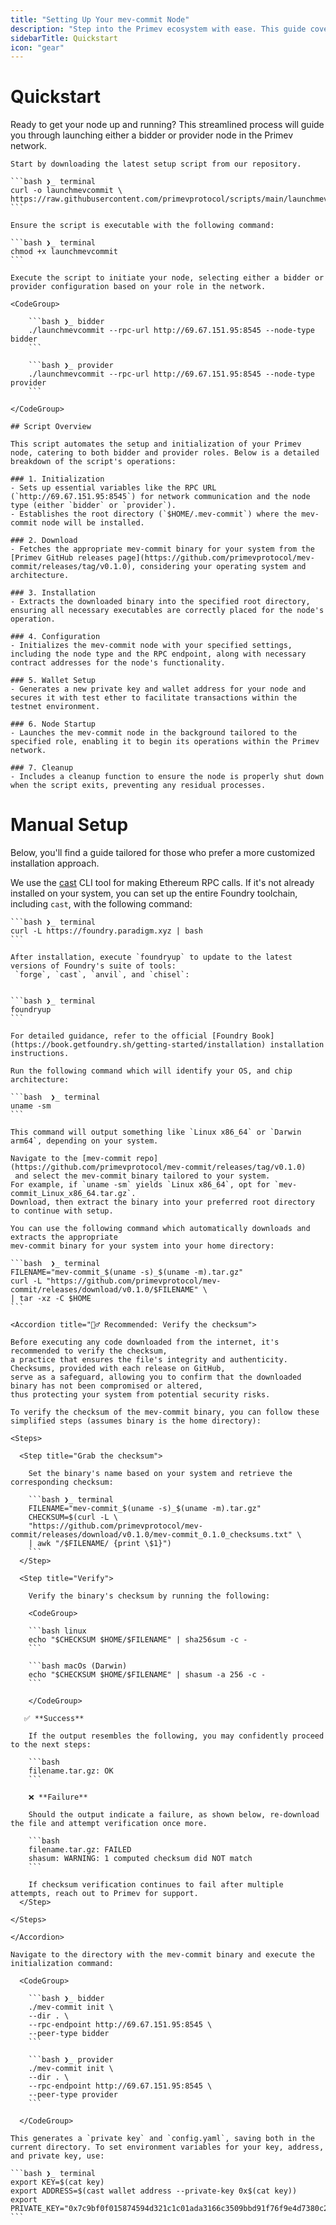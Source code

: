 ```yaml
---
title: "Setting Up Your mev-commit Node"
description: "Step into the Primev ecosystem with ease. This guide covers everything you need to set up your mev-commit node, whether you're aiming to be a bidder or a provider."
sidebarTitle: Quickstart
icon: "gear"
---
```


# Quickstart

Ready to get your node up and running? This streamlined process will guide you through launching either a bidder or provider node in the Primev network.

<Steps titleSize="h3">
  <Step title="📥 Download">

    Start by downloading the latest setup script from our repository.

    ```bash ❯_ terminal
    curl -o launchmevcommit \
    https://raw.githubusercontent.com/primevprotocol/scripts/main/launchmevcommit
    ```

  </Step>

  <Step title="🛠️ Permission">

    Ensure the script is executable with the following command:

    ```bash ❯_ terminal
    chmod +x launchmevcommit
    ```

  </Step>

  <Step title="🚀 Launch">

    Execute the script to initiate your node, selecting either a bidder or provider configuration based on your role in the network.

    <CodeGroup>

        ```bash ❯_ bidder
        ./launchmevcommit --rpc-url http://69.67.151.95:8545 --node-type bidder
        ```

        ```bash ❯_ provider
        ./launchmevcommit --rpc-url http://69.67.151.95:8545 --node-type provider
        ```

    </CodeGroup>

  </Step>
</Steps>
<Accordion title="🤔 What does the script do?">

    ## Script Overview

    This script automates the setup and initialization of your Primev node, catering to both bidder and provider roles. Below is a detailed breakdown of the script's operations:

    ### 1. Initialization
    - Sets up essential variables like the RPC URL (`http://69.67.151.95:8545`) for network communication and the node type (either `bidder` or `provider`).
    - Establishes the root directory (`$HOME/.mev-commit`) where the mev-commit node will be installed.

    ### 2. Download
    - Fetches the appropriate mev-commit binary for your system from the [Primev GitHub releases page](https://github.com/primevprotocol/mev-commit/releases/tag/v0.1.0), considering your operating system and architecture.

    ### 3. Installation
    - Extracts the downloaded binary into the specified root directory, ensuring all necessary executables are correctly placed for the node's operation.

    ### 4. Configuration
    - Initializes the mev-commit node with your specified settings, including the node type and the RPC endpoint, along with necessary contract addresses for the node's functionality.

    ### 5. Wallet Setup
    - Generates a new private key and wallet address for your node and secures it with test ether to facilitate transactions within the testnet environment.

    ### 6. Node Startup
    - Launches the mev-commit node in the background tailored to the specified role, enabling it to begin its operations within the Primev network.

    ### 7. Cleanup
    - Includes a cleanup function to ensure the node is properly shut down when the script exits, preventing any residual processes.

</Accordion>

# Manual Setup

Below, you'll find a guide tailored for those who prefer a more customized installation approach.

<Steps titleSize="h3">

  <Step title="Install cast">
  
  We use the [cast](https://book.getfoundry.sh/cast/) CLI tool for making Ethereum RPC calls.
  If it's not already installed on your system, you can set up the entire Foundry toolchain, including `cast`, with the following command:

    ```bash ❯_ terminal
    curl -L https://foundry.paradigm.xyz | bash
    ```

    After installation, execute `foundryup` to update to the latest versions of Foundry's suite of tools:
     `forge`, `cast`, `anvil`, and `chisel`:


    ```bash ❯_ terminal
    foundryup
    ```

    For detailed guidance, refer to the official [Foundry Book](https://book.getfoundry.sh/getting-started/installation) installation instructions.

  </Step>

  <Step title="Check your CPU architecture">

    Run the following command which will identify your OS, and chip architecture:

    ```bash  ❯_ terminal
    uname -sm
    ```

    This command will output something like `Linux x86_64` or `Darwin arm64`, depending on your system.

  </Step>
  <Step title="Get the mev-commit binary">

    Navigate to the [mev-commit repo](https://github.com/primevprotocol/mev-commit/releases/tag/v0.1.0)
     and select the mev-commit binary tailored to your system.
    For example, if `uname -sm` yields `Linux x86_64`, opt for `mev-commit_Linux_x86_64.tar.gz`.
    Download, then extract the binary into your preferred root directory to continue with setup.

    You can use the following command which automatically downloads and extracts the appropriate
    mev-commit binary for your system into your home directory:

    ```bash  ❯_ terminal
    FILENAME="mev-commit_$(uname -s)_$(uname -m).tar.gz"
    curl -L "https://github.com/primevprotocol/mev-commit/releases/download/v0.1.0/$FILENAME" \
    | tar -xz -C $HOME
    ```

    <Accordion title="🕵️‍♂️ Recommended: Verify the checksum">

    Before executing any code downloaded from the internet, it's recommended to verify the checksum,
    a practice that ensures the file's integrity and authenticity. Checksums, provided with each release on GitHub,
    serve as a safeguard, allowing you to confirm that the downloaded binary has not been compromised or altered,
    thus protecting your system from potential security risks.

    To verify the checksum of the mev-commit binary, you can follow these simplified steps (assumes binary is the home directory):

    <Steps>

      <Step title="Grab the checksum">

        Set the binary's name based on your system and retrieve the corresponding checksum:

        ```bash ❯_ terminal
        FILENAME="mev-commit_$(uname -s)_$(uname -m).tar.gz"
        CHECKSUM=$(curl -L \
        "https://github.com/primevprotocol/mev-commit/releases/download/v0.1.0/mev-commit_0.1.0_checksums.txt" \
        | awk "/$FILENAME/ {print \$1}")
        ```
      </Step>

      <Step title="Verify">

        Verify the binary's checksum by running the following:

        <CodeGroup>

        ```bash linux
        echo "$CHECKSUM $HOME/$FILENAME" | sha256sum -c -
        ```

        ```bash macOs (Darwin)
        echo "$CHECKSUM $HOME/$FILENAME" | shasum -a 256 -c -
        ```

        </CodeGroup>

       ✅ **Success**

        If the output resembles the following, you may confidently proceed to the next steps:

        ```bash
        filename.tar.gz: OK
        ```

        ❌ **Failure**

        Should the output indicate a failure, as shown below, re-download the file and attempt verification once more.

        ```bash
        filename.tar.gz: FAILED
        shasum: WARNING: 1 computed checksum did NOT match
        ```

        If checksum verification continues to fail after multiple attempts, reach out to Primev for support.
      </Step>

    </Steps>

    </Accordion>

  </Step>

  <Step title="Initialize mev-commit">

    Navigate to the directory with the mev-commit binary and execute the initialization command:

      <CodeGroup>

        ```bash ❯_ bidder
        ./mev-commit init \
        --dir . \
        --rpc-endpoint http://69.67.151.95:8545 \
        --peer-type bidder
        ```

        ```bash ❯_ provider
        ./mev-commit init \
        --dir . \
        --rpc-endpoint http://69.67.151.95:8545 \
        --peer-type provider
        ```

      </CodeGroup>

    This generates a `private key` and `config.yaml`, saving both in the current directory. To set environment variables for your key, address, and private key, use:

    ```bash ❯_ terminal
    export KEY=$(cat key)
    export ADDRESS=$(cast wallet address --private-key 0x$(cat key))
    export PRIVATE_KEY="0x7c9bf0f015874594d321c1c01ada3166c3509bbd91f76f9e4d7380c2df269c55"
    ```

  </Step>
  
</Steps>
